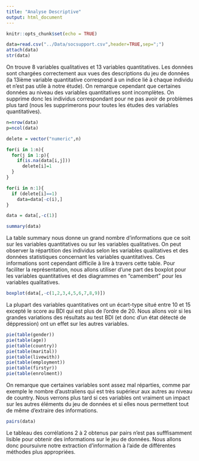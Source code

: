 ```yaml
---
title: "Analyse Descriptive"
output: html_document
---
```


```r
knitr::opts_chunk$set(echo = TRUE)
```

```r
data=read.csv("../Data/socsupport.csv",header=TRUE,sep=";")
attach(data)
str(data)
```
On trouve 8 variables qualitatives et 13 variables quantitatives. Les données sont chargées correctement aux vues des descriptions du jeu de données (la 13ième variable quantitative correspond à un indice lié à chaque individu et n'est pas utile à notre étude). On remarque cependant que certaines données au niveau des variables quantitatives sont incomplètes. On supprime donc les individus correspondant pour ne pas avoir de problèmes plus tard (nous les supprimerons pour toutes les études des variables quantitatives).

```r
n=nrow(data)
p=ncol(data)

delete = vector("numeric",n)

for(i in 1:n){
  for(j in 1:p){
    if(is.na(data[i,j]))
      delete[i]=1
  }
}

for(i in n:1){
  if (delete[i]==1)
    data=data[-c(i),]
}

data = data[,-c(1)]

summary(data)
```




La table summary nous donne un grand nombre d'informations que ce soit sur les variables quantitatives ou sur les variables qualitatives. On peut observer la répartition des individus selon les variables qualitatives et des données statistiques concernant les variables quantitatives. Ces informations sont cependant difficile à lire à travers cette table. Pour faciliter la représentation, nous allons utiliser d'une part des boxplot pour les variables quantitatives et des diagrammes en "camembert" pour les variables qualitatives.



```r
boxplot(data[,-c(1,2,3,4,5,6,7,8,9)])
```



La plupart des variables quantitatives ont un écart-type situé entre 10 et 15 excepté le score au BDI qui est plus de l'ordre de 20. Nous allons voir si les grandes variations des résultats au test BDI (et donc d'un état détecté de déppression) ont un effet sur les autres variables.




```r
pie(table(gender))
pie(table(age))
pie(table(country))
pie(table(marital))
pie(table(livewith))
pie(table(employment))
pie(table(firstyr))
pie(table(enrolment))
```



On remarque que certaines variables sont assez mal réparties, comme par exemple le nombre d'australiens qui est très supérieur aux autres au niveau de country. Nous verrons plus tard si ces variables ont vraiment un impact sur les autres éléments du jeu de données et si elles nous permettent tout de même d'extraire des informations.




```r
pairs(data)
```



Le tableau des corrélations 2 à 2 obtenus par pairs n'est pas sufffisamment lisible pour obtenir des informations sur le jeu de données. Nous allons donc poursuivre notre extraction d'information à l'aide de différentes méthodes plus appropriées.  



